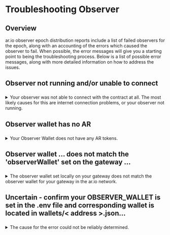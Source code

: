 
<HeroPattern />

# Troubleshooting Observer

## Overview

ar.io observer epoch distribution reports include a list of failed observers for the epoch, along with an accounting of the errors which caused the observer to fail. When possible, the error messages will give you a starting point to being the troubleshooting process. Below is a list of possible error messages, along with more detailed information on how to address the issues.

## Observer not running and/or unable to connect
###

<details>
<summary>Your observer was not able to connect with the contract at all. The most likely causes for this are internet connection problems, or your observer not running.</summary>

Verify your observer is running

`sudo docker ps`

Your output should look something like this:

```
    CONTAINER ID   IMAGE                                                                   COMMAND                  CREATED       STATUS                PORTS                                                                                             NAMES
    264637d3e24d   ghcr.io/ar-io/ar-io-envoy:01952702b78be1e464b9d192e77b38a119bdc4ee      "/docker-entrypoint.…"   2 days ago    Up 2 days             0.0.0.0:3000->3000/tcp, :::3000->3000/tcp, 0.0.0.0:9901->9901/tcp, :::9901->9901/tcp, 10000/tcp   ar-io-node_envoy_1
    f42a4fbed8c5   ghcr.io/ar-io/ar-io-core:484bd31abb78709e09395f139ca57792bc6c3eb0       "/bin/sh docker-entr…"   2 days ago    Up 2 days (healthy)   0.0.0.0:4000->4000/tcp, :::4000->4000/tcp                                                         ar-io-node_core_1
    dd2e0b64b0b4   redis:7                                                                 "docker-entrypoint.s…"   10 days ago   Up 2 days             0.0.0.0:6379->6379/tcp, :::6379->6379/tcp                                                         ar-io-node_redis_1
    ed98aba1c4f6   ghcr.io/ar-io/ar-io-observer:6449bcb6dda778fef68a94bd29343190524439db   "/nodejs/bin/node ./…"   10 days ago   Up 2 days (healthy)   0.0.0.0:5000->5000/tcp, :::5000->5000/tcp                                                         ar-io-node_observer_1
```

If the line for observer does not say "up", then your observer is not running. You should restart your gateway, and then watch your observer logs to get a better idea of why your observer stopped:

`sudo docker-compose down`

`sudo docker-compose up -d`
    
`sudo docker-compose logs -f observer`

</details>

## Observer wallet has no AR
###

<details>
<summary>Your Observer Wallet does not have any AR tokens.</summary>

Your observer wallet needs to be able to submit reports to the Arweave blockchain. To do this, it needs to have a small amount of AR tokens in order to pay for the submission. ar.io recommends depositing 1 AR token into your observer wallet to ensure that you remain funded throughout the entire testnet.

</details>

## Observer wallet ... does not match the 'observerWallet' set on the gateway ...
###

<details>
<summary>The observer wallet set locally on your gateway does not match the observer wallet for your gateway in the ar.io network.</summary>

Check to make sure that you have `OBSERVER_WALLET` set in your `.env` file, and that the keyfile for your observer wallet is properly provided in the wallets directory in your gateway. 

You will need to restart your gateway if you make any changes to the `.env` file or your observer wallet keyfile.

Then check to make sure that the value for observerWallet on your gateway in the [testnet contract](https://dev.arns.app/v1/contract/bLAgYxAdX2Ry-nt6aH2ixgvJXbpsEYm28NgJgyqfs-U/gateways) matches that.

[This video](https://youtu.be/wJsCa3FnloY?si=4_aplF8yTIbfC1W-) shows exactly what should be done to correct it if it does not.


</details>

## Uncertain - confirm your OBSERVER_WALLET is set in the .env file and corresponding wallet is located in wallets/< address >.json...
###

<details>
<summary>The cause for the error could not be reliably determined.</summary>

"Uncertain" is the default value returned when evaluating a failed observer. It means that none of the above error messages perfectly matched the problems with your gateway. 

You should first ensure that your observer wallet is [set correctly locally](https://youtu.be/wJsCa3FnloY?si=4_aplF8yTIbfC1W-), and then check your observer logs for any additional error messages.

`sudo docker-compose logs -f --tail=50 observer`

</details>